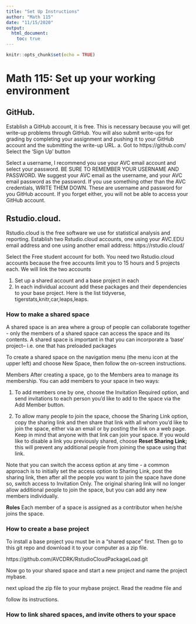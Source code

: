```yaml
---
title: "Set Up Instructions"
author: "Math 115"
date: "11/15/2020"
output: 
  html_document:
    toc: true
---
```


```r
knitr::opts_chunk$set(echo = TRUE)
```

# Math 115:  Set up your working environment 

## GitHub.    
Establish a GitHub account, it is free.  This is necessary because you will get write-up problems through GitHub.   You will also submit write-ups for grading by completing your assignment and pushing it to your GitHub account and the submitting the write-up URL.
a.	Got to https://github.com/  Select the ‘Sign Up’ button 

  
Select a username, I recommend you use your AVC email account and select your password.  BE SURE TO REMEMBER YOUR USERNAME AND PASSWORD. We suggest your AVC email as the username, and your AVC email password as the password. If you use something other than the AVC credentials, WRITE THEM DOWN.  These are username and password for you GitHub account.  If you forget either, you will not be able to access your GitHub account.

## Rstudio.cloud.   
Rstudio.cloud is the free software we use for statistical analysis and reporting.  Establish two Rstudio.cloud accounts, one using your AVC.EDU email address and one using another email address:  https://rstudio.cloud/  

Select the Free student account for both.  You need two Rstudio.cloud accounts because the free accounts limit you to 15 hours and 5 projects each.  We will link the two accounts

  1. Set up a shared account and a base project in each 
  2. In each individual account add these packages and their dependencies to your base project.  Here is the list tidyverse, tigerstats,knitr,car,leaps,leaps.  
  
### How to make a shared space  

A shared space is an area where a group of people can collaborate together - only the members of a shared space can access the space and its contents.  A shared space is important in that you can incorporate a 'base' project-- i.e. one that has preloaded packages

To create a shared space on the navigation menu (the menu icon at the upper left) and choose New Space, then follow the on-screen instructions.


Members
After creating a space, go to the Members area to manage its membership. You can add members to your space in two ways:

   1. To add members one by one, choose the Invitation Required option, and send invitations to each person you’d like to add to the space via the Add Member button.
  
  2. To allow many people to join the space, choose the Sharing Link option, copy the sharing link and then share that link with all whom you’d like to join the space, either via an email or by posting the link on a web page. Keep in mind that anyone with that link can join your space. If you would like to disable a link you previously shared, choose **Reset Sharing Link;** this will prevent any additional people from joining the space using that link.

Note that you can switch the access option at any time - a common approach is to initially set the access option to Sharing Link, post the sharing link, then after all the people you want to join the space have done so, switch access to Invitation Only. The original sharing link will no longer allow additional people to join the space, but you can add any new members individually.


**Roles**
Each member of a space is assigned as a contributor when he/she joins the space.

### How to create a base project  

To install a base project you must be in a "shared space" first.  Then go to this git repo
and download it to your computer as a zip file.

https://github.com/AVCDRK/RstudioCloudPackageLoad.git  

Now go to your shared space and start a new project and name the project mybase.

next upload the zip file to your mybase project.  Read the readme file and

follow its instructions.

  

### How to link shared spaces, and invite others to your space


